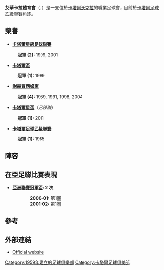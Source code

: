 {{noteTA
|G1=Football
|1=zh-hans:阿尔瓦克拉;zh-hant:艾華卡拉;
}}
{{Infobox football club
| clubname   = 艾華卡拉<br>''Al-Wakrah''
| image      = 
| fullname   = 艾華卡拉體育會<br>''Al-Wakrah Sport Club''
| nickname   = السماوي <br> النواخذه <br> "''The Blue Wave''" الموج الأزرق
| founded    = {{Start date and age|1959}}<ref>{{cite web|url=http://www.rsssf.com/tablesq/qatfound.html|title=Qatar – List of Foundation Dates|publisher=RSSSF|accessdate=2012年6月20日}}</ref>
| ground     = [[沃克拉|沃克拉]][[沃克拉球場|沃克拉球場]]
| capacity   = 12,000
| chairman   = Sheikh Khalifa bin Hassan
| manager    = Mauricio Larriera
| league     = [[卡塔爾星級足球聯賽|卡塔爾星級足球聯賽]]
| season     = 2021–22
| position   = 卡塔聯，第 3 位
| pattern_la1=_whiteborder|pattern_b1=|pattern_ra1=_whiteborder
| leftarm1=6a9afc|body1=6a9afc|rightarm1=6a9afc|shorts1=111111|socks1=FFFFFF
| pattern_la2=_white_stripes|pattern_b2=_whitestripes|pattern_ra2=_white_stripes
| leftarm2=AAD0FF|body2=AAD0FF|rightarm2=AAD0FF|shorts2=6a9afc|socks2=6a9afc
| website    = https://web.archive.org/web/20120102231615/http://www.alwakrh.com/
}}
'''艾華卡拉體育會'''（{{lang-en|Al-Wakrah Sport Club}}，{{lang-ar|نادي الوكرة الرياضي}}）是一支位於[[卡塔爾|卡塔爾]][[沃克拉|沃克拉]]的職業足球會，目前於[[卡塔爾足球乙級聯賽|卡塔爾足球乙級聯賽]]角逐。

== 榮譽 ==
*'''[[卡塔爾星級足球聯賽|卡塔爾星級足球聯賽]]'''
: '''冠軍 (2):''' 1999, 2001

*'''[[卡塔爾盃|卡塔爾盃]]'''
: '''冠軍 (1):''' 1999

*'''[[謝赫賈西姆盃|謝赫賈西姆盃]]'''
: '''冠軍 (4):''' 1989, 1991, 1998, 2004

*'''[[卡塔爾星盃|卡塔爾星盃]]'''（''已停辦''）
: '''冠軍 (1):''' 2011

*'''[[卡塔爾足球乙級聯賽|卡塔爾足球乙級聯賽]]''':
: '''冠軍 (1):''' 1985

== 陣容 ==
{{fs start}}
{{fs player | no=  1 | nat= QAT | pos=GK | name= [[Mohammed_Montaser|Mohammed Montaser]] }}
{{fs player | no=  2 | nat= QAT | pos=DF | name= [[Ahmed_Rahmatullah|Ahmed Rahmatullah]] }}      
{{fs player | no=  3 | nat= QAT | pos=DF | name= [[Mohammed_Arafah|Mohammed Arafah]] }}
{{fs player | no=  4 | nat= QAT | pos=DF | name= [[Johar_Al_Kaabi|Johar Al Kaabi]] }}
{{fs player | no=  5 | nat= QAT | pos=MF | name= [[Waheed_Mohammed_Taher|Waheed Mohammed]] }}
{{fs player | no=  6 | nat= QAT | pos=DF | name= [[Abdurahman_Fakhro|Abdurahman Fakhro]] }}
{{fs player | no=  7 | nat= ARG | pos=FW | name= [[Sebastian_Saez|Sebastian Saez]] }}
{{fs player | no=  8 | nat= POR | pos=MF | name= [[Rúben_Amorim|Rúben Amorim]] | other = <small>由[[里斯本與本菲卡體育俱樂部|賓菲加]]外借}}
{{fs player | no= 9 | nat= QAT | pos=MF | name= [[Abdurahman_Mohammed|Abdurahman Mohammed]] | other = <small>由[[歷基韋亞體育會|歷基韋亞]]外借}}
{{fs player | no= 10 | nat= QAT | pos=MF | name= [[Hussein_Yasser|Hussein Yasser]] }}
{{fs player | no= 11 | nat= QAT | pos=MF | name= [[Ahmed_Fadhel|Ahmed Fadhel]] }}
{{fs player | no= 12 | nat= QAT | pos=MF | name= [[Waleed_Salah|Waleed Salah]] }}
{{fs player | no= 13 | nat= QAT | pos=DF | name= [[Abdurahman_Mesaad|Abdurahman Mesaad]] }}
{{fs player | no= 14 | nat= QAT | pos=MF | name= [[Mohamed_Malallah|Mohamed Malallah]] }}
{{fs player | no= 15 | nat= Iraq | pos=DF | name= [[Ali_Rehema|Ali Rehema]] }}
{{fs mid}}
{{fs player | no= 16 | nat= QAT | pos=FW | name= [[Mahir_Yousef|Mahir Yousef]] }}
{{fs player | no= 17 | nat= QAT | pos=MF | name= [[Ahmed_Jassem|Ahmed Jassem]] }}
{{fs player | no= 18 | nat= QAT | pos=DF | name= [[Saoud_Sabah|Saoud Sabah]] }}
{{fs player | no= 19 | nat= QAT | pos=MF | name= [[Nasser_Meftah|Nasser Meftah]] }}
{{fs player | no= 20 | nat= QAT | pos=MF | name= [[Mohammed_Saad_Al-Sulaiti|Mohammed Al-Sulaiti]] }}
{{fs player | no= 21 | nat= QAT | pos=DF | name= [[Mesaad_Al-Hamad|Mesaad Al-Hamad]] }}
{{fs player | no= 22 | nat= Libya|name | pos=MF | name= [[Al_Dokali_Al_Seyed|Al Dokali Al Seyed]] | other = <small>由[[艾查殊體育會|艾查殊]]外借}}
{{fs player | no= 23 | nat= QAT | pos=MF | name= [[Hassan_Al_Qadhi|Hassan Al Qadhi]] }}
{{fs player | no= 24 | nat= QAT | pos=GK | name= [[Mohammed_Enyass|Mohammed Enyass]] }}
{{fs player | no= 30 | nat= SEN | pos=GK | name= [[Hassan_Idriss_Dicko|Hassan Idriss Dicko]] }} 
{{fs player | no= 40 | nat= QAT | pos=GK | name= [[Saleh_Allahyar|Saleh Allahyar]] }}
{{fs player | no= 55 | nat= Morocco|name | pos=MF | name= [[Mouhcine_Moutouali|Mouhcine Moutouali]] }}
{{fs player | no= 70 | nat= QAT | pos=FW | name= [[Mohammed_Al-Zakrouti|Mohammed Al-Zakrouti]] }}
{{fs player | no= 77 | nat= QAT | pos=DF | name= [[Hamood_Al_Yazidi|Hamood Al Yazidi]] }}
{{fs player | no= 82 | nat= QAT | pos=MF | name= [[Ahmed_Kahil|Ahmed Kahil]] }} 
{{fs player | no= 99 | nat= QAT | pos=FW | name= [[Jassem_Al-Jalabi|Jassem Al-Jalabi]] }} 
{{fs end}}

== 在亞足聯比賽表現 ==
* '''[[亞洲聯賽冠軍盃|亞洲聯賽冠軍盃]]: 2 次'''
::'''2000-01:''' 第1圏
::'''2001-02:''' 第1圏

== 參考 ==
{{Reflist}}

== 外部連結 ==
*{{ar icon}} [https://web.archive.org/web/20070702025956/http://www.alwakrh.com/ Official website]

[[Category:1959年建立的足球俱樂部|Category:1959年建立的足球俱樂部]]
[[Category:卡塔爾足球俱樂部|Category:卡塔爾足球俱樂部]]